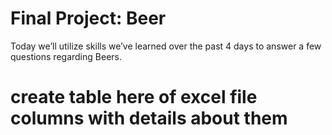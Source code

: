 # Final Project: Beer

Today we'll utilize skills we've learned over the past 4 days to answer a few questions regarding Beers. 


# create table here of excel file columns with details about them
